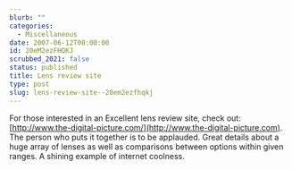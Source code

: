 ```yaml
---
blurb: ""
categories:
  - Miscellaneous
date: 2007-06-12T00:00:00
id: 20eM2ezFHQKJ
scrubbed_2021: false
status: published
title: Lens review site
type: post
slug: lens-review-site--20em2ezfhqkj
---
```


For those interested in an Excellent lens review site, check out:
[http://www.the-digital-picture.com/](http://www.the-digital-picture.com).
The person who puts it together is to be applauded. Great details
about a huge array of lenses as well as comparisons between options
within given ranges. A shining example of internet coolness.